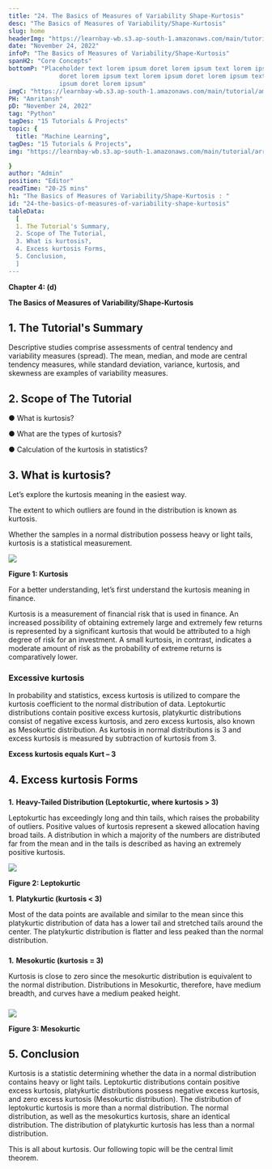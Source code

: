 ```yaml
---
title: "24. The Basics of Measures of Variability Shape-Kurtosis"
desc: "The Basics of Measures of Variability/Shape-Kurtosis"
slug: home
headerImg: "https://learnbay-wb.s3.ap-south-1.amazonaws.com/main/tutorial/Statistics+Header.png"
date: "November 24, 2022"
infoP: "The Basics of Measures of Variability/Shape-Kurtosis"
spanH2: "Core Concepts"
bottomP: "Placeholder text lorem ipsum doret lorem ipsum text lorem ipsum
              doret lorem ipsum text lorem ipsum doret lorem ipsum text lorem
              ipsum doret lorem ipsum"
imgC: "https://learnbay-wb.s3.ap-south-1.amazonaws.com/main/tutorial/amritansh.png"
PH: "Amritansh"
pD: "November 24, 2022"
tag: "Python"
tagDes: "15 Tutorials & Projects"
topic: {
  title: "Machine Learning",
tagDes: "15 Tutorials & Projects",
img: "https://learnbay-wb.s3.ap-south-1.amazonaws.com/main/tutorial/arrow.png"

}
author: "Admin"
position: "Editor"
readTime: "20-25 mins"
h1: "The Basics of Measures of Variability/Shape-Kurtosis : "
id: "24-the-basics-of-measures-of-variability-shape-kurtosis"
tableData:
  [
  1. The Tutorial's Summary, 
  2. Scope of The Tutorial,  
  3. What is kurtosis?,  
  4. Excess kurtosis Forms,  
  5. Conclusion,
  ]
---
```



**Chapter 4: (d)**

**The Basics of Measures of Variability/Shape-Kurtosis**


## 1. The Tutorial's Summary


Descriptive studies comprise assessments of central tendency and variability measures (spread). The mean, median, and mode are central tendency measures, while standard deviation, variance, kurtosis, and skewness are examples of variability measures.




## 2. Scope of The Tutorial





●  What is kurtosis?


●  What are the types of kurtosis?


●  Calculation of the kurtosis in statistics?




## 3. What is kurtosis?




Let’s explore the kurtosis meaning in the easiest way.

The extent to which outliers are found in the distribution is known as kurtosis.



Whether the samples in a normal distribution possess heavy or light tails, kurtosis is a statistical measurement.



<img src="https://learnbay-wb.s3.ap-south-1.amazonaws.com/main/tutorial/statistics/Kurtosis+Figure+1.jpg"></img>



**Figure 1: Kurtosis**

For a better understanding, let’s first understand the kurtosis meaning in finance.

Kurtosis is a measurement of financial risk that is used in finance. An increased possibility of obtaining extremely large and extremely few returns is represented by a significant kurtosis that would be attributed to a high degree of risk for an investment. A small kurtosis, in contrast, indicates a moderate amount of risk as the probability of extreme returns is comparatively lower.




### **Excessive kurtosis**



In probability and statistics, excess kurtosis is utilized to compare the kurtosis coefficient to the normal distribution of data. Leptokurtic distributions contain positive excess kurtosis, platykurtic distributions consist of negative excess kurtosis, and zero excess kurtosis, also known as Mesokurtic distribution. As kurtosis in normal distributions is 3 and excess kurtosis is measured by subtraction of kurtosis from 3.



**Excess kurtosis equals Kurt – 3**




## 4. Excess kurtosis Forms



### 
**1.**    **Heavy-Tailed Distribution (Leptokurtic, where kurtosis > 3)**

Leptokurtic has exceedingly long and thin tails, which raises the probability of outliers. Positive values of kurtosis represent a skewed allocation having broad tails. A distribution in which a majority of the numbers are distributed far from the mean and in the tails is described as having an extremely positive kurtosis.




        

<img src="https://learnbay-wb.s3.ap-south-1.amazonaws.com/main/tutorial/statistics/kurtosis+figure+2.jpg"></img>



**Figure 2: Leptokurtic**



**1.** **Platykurtic (kurtosis &lt; 3)**

Most of the data points are available and similar to the mean since this platykurtic distribution of data has a lower tail and stretched tails around the center. The platykurtic distribution is flatter and less peaked than the normal distribution.




### 
**1.**    **Mesokurtic (kurtosis = 3)**



Kurtosis is close to zero since the mesokurtic distribution is equivalent to the normal distribution. Distributions in Mesokurtic, therefore, have medium breadth, and curves have a medium peaked height.


### 
            


<img src="https://learnbay-wb.s3.ap-south-1.amazonaws.com/main/tutorial/statistics/kurtosis+Mesokurtic+figure+3.jpg"></img>


**Figure 3: Mesokurtic**




## 5. Conclusion

Kurtosis is a statistic determining whether the data in a normal distribution contains heavy or light tails. Leptokurtic distributions contain positive excess kurtosis, platykurtic distributions possess negative excess kurtosis, and zero excess kurtosis (Mesokurtic distribution). The distribution of leptokurtic kurtosis is more than a normal distribution. The normal distribution, as well as the mesokurtics kurtosis, share an identical distribution. The distribution of platykurtic kurtosis has less than a normal distribution.

This is all about kurtosis. Our following topic will be the central limit theorem.

